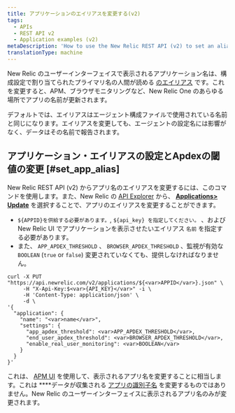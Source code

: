 ```yaml
---
title: アプリケーションのエイリアスを変更する(v2)
tags:
  - APIs
  - REST API v2
  - Application examples (v2)
metaDescription: 'How to use the New Relic REST API (v2) to set an alias for your application, in lieu of the primary app name set in the agent configuration.'
translationType: machine
---
```


New Relic のユーザーインターフェイスで表示されるアプリケーション名は、構成設定で割り当てられたプライマリ名の人間が読める [のエイリアス](/docs/agents/manage-apm-agents/app-naming/rename-your-application#app-alias) です。これを変更すると、APM、ブラウザモニタリングなど、New Relic One のあらゆる場所でアプリの名前が更新されます。

デフォルトでは、エイリアスはエージェント構成ファイルで使用されている名前と同じになります。エイリアスを変更しても、エージェントの設定名には影響がなく、データはその名前で報告されます。

## アプリケーション・エイリアスの設定とApdexの閾値の変更 [#set_app_alias]

New Relic REST API (v2) からアプリ名のエイリアスを変更するには、このコマンドを使用します。また、New Relic の [API Explorer](/docs/apis/rest-api-v2/api-explorer-v2/getting-started-new-relics-api-explorer) から、 [**Applications> Update**](https://rpm.newrelic.com/api/explore/applications/update) を選択することで、アプリのエイリアスを変更することができます。

* `${APPID}を供給する必要があります。`, `${api_key} を指定してください。` 、および New Relic UI でアプリケーションを表示させたいエイリアス `名前` を指定する必要があります。
* また、 `APP_APDEX_THRESHOLD` 、 `BROWSER_APDEX_THRESHOLD` 、監視が有効な `BOOLEAN` (`true` or `false`) 変更されていなくても、提供しなければなりません。

```
curl -X PUT "https://api.newrelic.com/v2/applications/${<var>APPID</var>}.json" \
     -H "X-Api-Key:$<var>{API_KEY}</var>" -i \
     -H 'Content-Type: application/json' \
     -d \
'{
  "application": {
    "name": "<var>name</var>",
    "settings": {
      "app_apdex_threshold": <var>APP_APDEX_THRESHOLD</var>,
      "end_user_apdex_threshold": <var>BROWSER_APDEX_THRESHOLD</var>,
      "enable_real_user_monitoring": <var>BOOLEAN</var>
    }
  }
}'
```

これは、 [APM UI](/docs/agents/manage-apm-agents/app-naming/rename-your-application) を使用して、表示されるアプリ名を変更することに相当します。これは ****データが収集される [アプリの識別子名](/docs/agents/manage-apm-agents/app-naming/rename-your-application#app-identifier) を変更するものではありません。New Relic のユーザーインターフェイスに表示されるアプリ名のみが変更されます。
